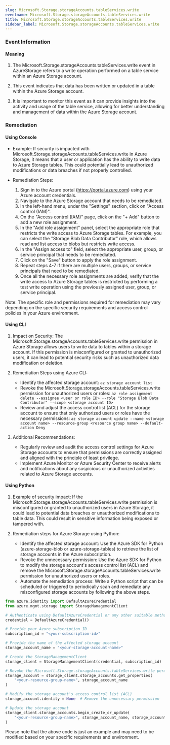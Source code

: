 ```yaml
--- 
slug: Microsoft.Storage.storageAccounts.tableServices.write
eventname: Microsoft.Storage.storageAccounts.tableServices.write
title: Microsoft.Storage.storageAccounts.tableServices.write
sidebar_label: Microsoft.Storage.storageAccounts.tableServices.write
---
```

                       
### Event Information

#### Meaning

1. The Microsoft.Storage.storageAccounts.tableServices.write event in AzureStorage refers to a write operation performed on a table service within an Azure Storage account.

2. This event indicates that data has been written or updated in a table within the Azure Storage account.

3. It is important to monitor this event as it can provide insights into the activity and usage of the table service, allowing for better understanding and management of data within the Azure Storage account.

### Remediation

#### Using Console

- Example: If security is impacted with Microsoft.Storage.storageAccounts.tableServices.write in Azure Storage, it means that a user or application has the ability to write data to Azure Storage tables. This could potentially lead to unauthorized modifications or data breaches if not properly controlled.

- Remediation Steps:
  1. Sign in to the Azure portal (https://portal.azure.com) using your Azure account credentials.
  2. Navigate to the Azure Storage account that needs to be remediated.
  3. In the left-hand menu, under the "Settings" section, click on "Access control (IAM)".
  4. On the "Access control (IAM)" page, click on the "+ Add" button to add a new role assignment.
  5. In the "Add role assignment" panel, select the appropriate role that restricts the write access to Azure Storage tables. For example, you can select the "Storage Blob Data Contributor" role, which allows read and list access to blobs but restricts write access.
  6. In the "Assign access to" field, select the appropriate user, group, or service principal that needs to be remediated.
  7. Click on the "Save" button to apply the role assignment.
  8. Repeat steps 4-7 if there are multiple users, groups, or service principals that need to be remediated.
  9. Once all the necessary role assignments are added, verify that the write access to Azure Storage tables is restricted by performing a test write operation using the previously assigned user, group, or service principal.

Note: The specific role and permissions required for remediation may vary depending on the specific security requirements and access control policies in your Azure environment.

#### Using CLI

1. Impact on Security: The Microsoft.Storage.storageAccounts.tableServices.write permission in Azure Storage allows users to write data to tables within a storage account. If this permission is misconfigured or granted to unauthorized users, it can lead to potential security risks such as unauthorized data modification or deletion.

2. Remediation Steps using Azure CLI:
   - Identify the affected storage account: `az storage account list`
   - Revoke the Microsoft.Storage.storageAccounts.tableServices.write permission for unauthorized users or roles: 
     `az role assignment delete --assignee <user or role ID> --role "Storage Blob Data Contributor" --scope <storage account ID>`
   - Review and adjust the access control list (ACL) for the storage account to ensure that only authorized users or roles have the necessary permissions: 
     `az storage account update --name <storage account name> --resource-group <resource group name> --default-action Deny`

3. Additional Recommendations:
   - Regularly review and audit the access control settings for Azure Storage accounts to ensure that permissions are correctly assigned and aligned with the principle of least privilege.
   - Implement Azure Monitor or Azure Security Center to receive alerts and notifications about any suspicious or unauthorized activities related to Azure Storage accounts.

#### Using Python

1. Example of security impact: If the Microsoft.Storage.storageAccounts.tableServices.write permission is misconfigured or granted to unauthorized users in Azure Storage, it could lead to potential data breaches or unauthorized modifications to table data. This could result in sensitive information being exposed or tampered with.

2. Remediation steps for Azure Storage using Python:
   - Identify the affected storage account: Use the Azure SDK for Python (azure-storage-blob or azure-storage-tables) to retrieve the list of storage accounts in the Azure subscription.
   - Revoke the unnecessary permission: Use the Azure SDK for Python to modify the storage account's access control list (ACL) and remove the Microsoft.Storage.storageAccounts.tableServices.write permission for unauthorized users or roles.
   - Automate the remediation process: Write a Python script that can be scheduled or triggered to periodically scan and remediate any misconfigured storage accounts by following the above steps.

```python
from azure.identity import DefaultAzureCredential
from azure.mgmt.storage import StorageManagementClient

# Authenticate using DefaultAzureCredential or any other suitable method
credential = DefaultAzureCredential()

# Provide your Azure subscription ID
subscription_id = "<your-subscription-id>"

# Provide the name of the affected storage account
storage_account_name = "<your-storage-account-name>"

# Create the StorageManagementClient
storage_client = StorageManagementClient(credential, subscription_id)

# Revoke the Microsoft.Storage.storageAccounts.tableServices.write permission
storage_account = storage_client.storage_accounts.get_properties(
    "<your-resource-group-name>", storage_account_name
)

# Modify the storage account's access control list (ACL)
storage_account.identity = None  # Remove the unnecessary permission

# Update the storage account
storage_client.storage_accounts.begin_create_or_update(
    "<your-resource-group-name>", storage_account_name, storage_account
)
```

Please note that the above code is just an example and may need to be modified based on your specific requirements and environment.


 